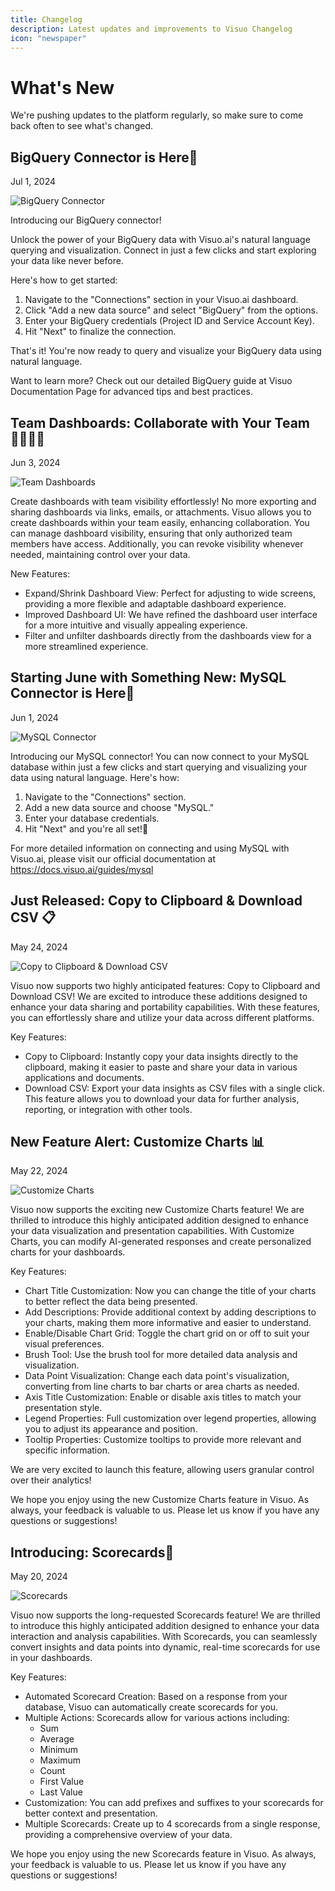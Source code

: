 ```yaml
---
title: Changelog
description: Latest updates and improvements to Visuo Changelog
icon: "newspaper"
---
```


# What's New

We're pushing updates to the platform regularly, so make sure to come back often to see what's changed.

## BigQuery Connector is Here🔗

Jul 1, 2024

![BigQuery Connector](images/bigquery-connector.avif)

Introducing our BigQuery connector!

Unlock the power of your BigQuery data with Visuo.ai's natural language querying and visualization. Connect in just a few clicks and start exploring your data like never before.

Here's how to get started:

1. Navigate to the "Connections" section in your Visuo.ai dashboard.
2. Click "Add a new data source" and select "BigQuery" from the options.
3. Enter your BigQuery credentials (Project ID and Service Account Key).
4. Hit "Next" to finalize the connection.

That's it! You're now ready to query and visualize your BigQuery data using natural language.

Want to learn more? Check out our detailed BigQuery guide at Visuo Documentation Page for advanced tips and best practices.

## Team Dashboards: Collaborate with Your Team🫱🏼‍🫲🏾

Jun 3, 2024

![Team Dashboards](images/team-dashboards.webp)

Create dashboards with team visibility effortlessly! No more exporting and sharing dashboards via links, emails, or attachments. Visuo allows you to create dashboards within your team easily, enhancing collaboration. You can manage dashboard visibility, ensuring that only authorized team members have access. Additionally, you can revoke visibility whenever needed, maintaining control over your data.

New Features:

-   Expand/Shrink Dashboard View: Perfect for adjusting to wide screens, providing a more flexible and adaptable dashboard experience.
-   Improved Dashboard UI: We have refined the dashboard user interface for a more intuitive and visually appealing experience.
-   Filter and unfilter dashboards directly from the dashboards view for a more streamlined experience.

## Starting June with Something New: MySQL Connector is Here🔌

Jun 1, 2024

![MySQL Connector](images/mysql-connector.avif)

Introducing our MySQL connector! You can now connect to your MySQL database within just a few clicks and start querying and visualizing your data using natural language. Here's how:

1. Navigate to the "Connections" section.
2. Add a new data source and choose "MySQL."
3. Enter your database credentials.
4. Hit "Next" and you're all set!🚀

For more detailed information on connecting and using MySQL with Visuo.ai, please visit our official documentation at https://docs.visuo.ai/guides/mysql

## Just Released: Copy to Clipboard & Download CSV 📋

May 24, 2024

![Copy to Clipboard & Download CSV](images/clipboard-csv.webp)

Visuo now supports two highly anticipated features: Copy to Clipboard and Download CSV! We are excited to introduce these additions designed to enhance your data sharing and portability capabilities. With these features, you can effortlessly share and utilize your data across different platforms.

Key Features:

-   Copy to Clipboard: Instantly copy your data insights directly to the clipboard, making it easier to paste and share your data in various applications and documents.
-   Download CSV: Export your data insights as CSV files with a single click. This feature allows you to download your data for further analysis, reporting, or integration with other tools.

## New Feature Alert: Customize Charts 📊

May 22, 2024

![Customize Charts](images/customize-charts.webp)

Visuo now supports the exciting new Customize Charts feature! We are thrilled to introduce this highly anticipated addition designed to enhance your data visualization and presentation capabilities. With Customize Charts, you can modify AI-generated responses and create personalized charts for your dashboards.

Key Features:

-   Chart Title Customization: Now you can change the title of your charts to better reflect the data being presented.
-   Add Descriptions: Provide additional context by adding descriptions to your charts, making them more informative and easier to understand.
-   Enable/Disable Chart Grid: Toggle the chart grid on or off to suit your visual preferences.
-   Brush Tool: Use the brush tool for more detailed data analysis and visualization.
-   Data Point Visualization: Change each data point's visualization, converting from line charts to bar charts or area charts as needed.
-   Axis Title Customization: Enable or disable axis titles to match your presentation style.
-   Legend Properties: Full customization over legend properties, allowing you to adjust its appearance and position.
-   Tooltip Properties: Customize tooltips to provide more relevant and specific information.

We are very excited to launch this feature, allowing users granular control over their analytics!

We hope you enjoy using the new Customize Charts feature in Visuo. As always, your feedback is valuable to us. Please let us know if you have any questions or suggestions!

## Introducing: Scorecards🎉

May 20, 2024

![Scorecards](images/scorecards.webp)

Visuo now supports the long-requested Scorecards feature! We are thrilled to introduce this highly anticipated addition designed to enhance your data interaction and analysis capabilities. With Scorecards, you can seamlessly convert insights and data points into dynamic, real-time scorecards for use in your dashboards.

Key Features:

-   Automated Scorecard Creation: Based on a response from your database, Visuo can automatically create scorecards for you.
-   Multiple Actions: Scorecards allow for various actions including:
    -   Sum
    -   Average
    -   Minimum
    -   Maximum
    -   Count
    -   First Value
    -   Last Value
-   Customization: You can add prefixes and suffixes to your scorecards for better context and presentation.
-   Multiple Scorecards: Create up to 4 scorecards from a single response, providing a comprehensive overview of your data.

We hope you enjoy using the new Scorecards feature in Visuo. As always, your feedback is valuable to us. Please let us know if you have any questions or suggestions!
